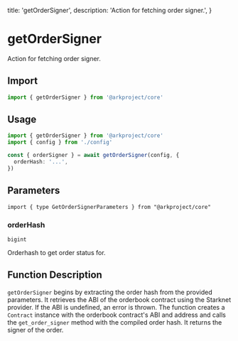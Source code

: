   title: 'getOrderSigner',
  description: 'Action for fetching order signer.',
}

# getOrderSigner

Action for fetching order signer.

## Import

```typescript
import { getOrderSigner } from '@arkproject/core'
```

## Usage

```typescript
import { getOrderSigner } from '@arkproject/core'
import { config } from './config'

const { orderSigner } = await getOrderSigner(config, {
  orderHash: '...',
})
```

## Parameters

`import { type GetOrderSignerParameters } from "@arkproject/core"`

### orderHash

`bigint`

Orderhash to get order status for.

## Function Description

`getOrderSigner` begins by extracting the order hash from the provided parameters. It retrieves the ABI of the orderbook contract using the Starknet provider. If the ABI is undefined, an error is thrown. The function creates a `Contract` instance with the orderbook contract's ABI and address and calls the `get_order_signer` method with the compiled order hash. It returns the signer of the order.
